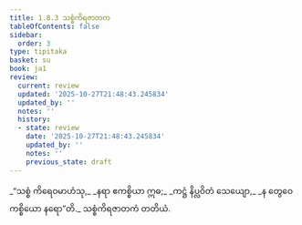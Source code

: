```yaml
---
title: 1.8.3 သစ္စံကိရဇာတက
tableOfContents: false
sidebar:
  order: 3
type: tipitaka
basket: su
book: ja1
review:
  current: review
  updated: '2025-10-27T21:48:43.245834'
  updated_by: ''
  notes: ''
  history:
  - state: review
    date: '2025-10-27T21:48:43.245834'
    updated_by: ''
    notes: ''
    previous_state: draft
---
```



<ReviewStatus review={frontmatter.review} showDetails={true} />

<HypothesisAnnotation frontmatter={frontmatter} />

<DynamicBreadcrumb />

<Division number="73" book="ja1" e="ch" v="22" p="17">

<Paragraph number="161" type="verses" book="ja1">
_“သစ္စံ ကိရေဝမာဟံသု,_  
_နရာ ဧကစ္စိယာ ဣဓ;_  
_ကဋ္ဌံ နိပ္လဝိတံ သေယျော,_  
_န တွေဝေကစ္စိယော နရော”တိ._  


</Paragraph>
</Division>

<Paragraph number="162" type="center" book="ja1">
သစ္စံကိရဇာတကံ တတိယံ.
</Paragraph>